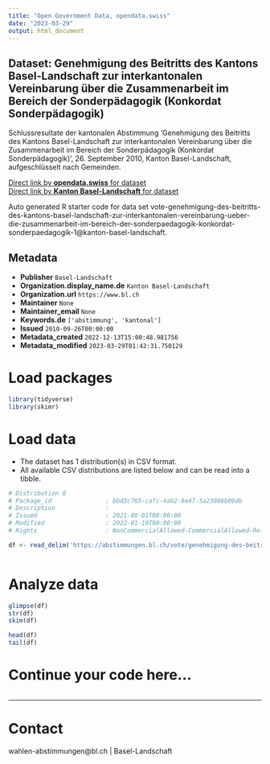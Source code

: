 ```yaml
---
title: "Open Government Data, opendata.swiss"
date: "2023-03-29"
output: html_document
---
```


## Dataset: Genehmigung des Beitritts des Kantons Basel-Landschaft zur interkantonalen Vereinbarung über die Zusammenarbeit im Bereich der Sonderpädagogik (Konkordat Sonderpädagogik)

Schlussresultate der kantonalen Abstimmung 'Genehmigung des Beitritts des Kantons Basel-Landschaft zur interkantonalen Vereinbarung über die Zusammenarbeit im Bereich der Sonderpädagogik (Konkordat Sonderpädagogik)', 26. September 2010, Kanton Basel-Landschaft, aufgeschlüsselt nach Gemeinden.

[Direct link by **opendata.swiss** for dataset](https://opendata.swiss/de/dataset/genehmigung-des-beitritts-des-kantons-basel-landschaft-zur-interkantonalen-vereinbarung-uber-di-1)<br>
[Direct link by **Kanton Basel-Landschaft** for dataset](https://abstimmungen.bl.ch/vote/genehmigung-des-beitritts-des-kantons-basel-landschaft-zur-interkantonalen-vereinbarung-ueber-die-zusammenarbeit-im-bereich-der-sonderpaedagogik-konkordat-sonderpaedagogik-1/data)

Auto generated R starter code for data set vote-genehmigung-des-beitritts-des-kantons-basel-landschaft-zur-interkantonalen-vereinbarung-ueber-die-zusammenarbeit-im-bereich-der-sonderpaedagogik-konkordat-sonderpaedagogik-1@kanton-basel-landschaft.

## Metadata

- **Publisher** `Basel-Landschaft`
- **Organization.display_name.de** `Kanton Basel-Landschaft`
- **Organization.url** `https://www.bl.ch`
- **Maintainer** `None`
- **Maintainer_email** `None`
- **Keywords.de** `['abstimmung', 'kantonal']`
- **Issued** `2010-09-26T00:00:00`
- **Metadata_created** `2022-12-13T15:00:48.981756`
- **Metadata_modified** `2023-03-29T01:42:31.750129`


# Load packages

```r

library(tidyverse)
library(skimr)

```

# Load data

-   The dataset has 1 distribution(s) in CSV format.
-   All available CSV distributions are listed below and can be read into a tibble.

```r

# Distribution 0
# Package_id               : bbd3c765-cafc-4ab2-8e47-5a23088b09db
# Description              : 
# Issued                   : 2021-09-01T00:00:00
# Modified                 : 2022-01-19T00:00:00
# Rights                   : NonCommercialAllowed-CommercialAllowed-ReferenceRequired

df <- read_delim('https://abstimmungen.bl.ch/vote/genehmigung-des-beitritts-des-kantons-basel-landschaft-zur-interkantonalen-vereinbarung-ueber-die-zusammenarbeit-im-bereich-der-sonderpaedagogik-konkordat-sonderpaedagogik-1/data-csv')



```

# Analyze data

```r

glimpse(df)
str(df)
skim(df)

head(df)
tail(df)

```

# Continue your code here...

```r

```

------------------------------------------------------------------------

# Contact

wahlen-abstimmungen@bl.ch | Basel-Landschaft
